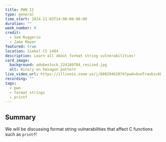 ```yaml
---
title: PWN II
type: general
time_start: 2024-11-03T14:00:00-06:00
duration: ""
week_number: 9
credit:
  - Sam Ruggerio
  - Jake Mayer
featured: true
location: Siebel CS 1404
description: Learn all about format string vulnerabilities!
card_image:
  background: adobestock_224169704_resized.jpg
  alt: Binary on hexagon pattern
live_video_url: https://illinois.zoom.us/j/88029462074?pwd=4veTraubiv6KoW0yvpCeOno62XbHBI.1
recording: ""
tags:
  - pwn
  - format strings
  - printf
---
```

## Summary

We will be discussing format string vulnerabilities that affect C functions such as `printf`!
